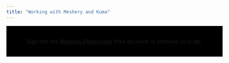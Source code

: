```yaml
---
title: "Working with Meshery and Kuma"
---
```


<div style="display:flex; justify-content:center; padding:2rem; width:100%; background-color:black;">
Sign into the&nbsp;<a href="https://playground.meshery.io">Meshery Playground</a>&nbsp;(free account) to continue your lab.
</div>

